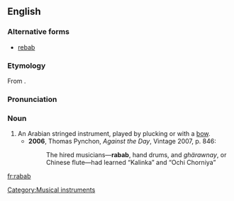 ==English==

===Alternative forms===
* [[rebab]]

===Etymology===
From {{Arab.}} {{Arab|[[رباب]]}}.

===Pronunciation===
{{IPA|/ɹɪˈbæb/}}

===Noun===
{{en-noun}}

# An Arabian stringed instrument, played by plucking or with a [[bow]].
#* '''2006''', Thomas Pynchon, ''Against the Day'', Vintage 2007, p. 846:
#*: The hired musicians—'''rabab''', hand drums, and ''ghärawnay'', or Chinese flute—had learned “Kalinka” and “Ochi Chorniya”

[[Category:Musical instruments]]

[[fr:rabab]]